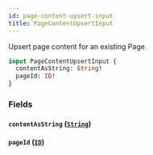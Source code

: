 ```yaml
---
id: page-content-upsert-input
title: PageContentUpsertInput
---
```



Upsert page content for an existing Page


```graphql
input PageContentUpsertInput {
  contentAsString: String!
  pageId: ID!
}
```


### Fields

#### `contentAsString` ([`String`](/developers/demandhq-apis/demand-api/graphql/reference/scalars/string))




#### `pageId` ([`ID`](/developers/demandhq-apis/demand-api/graphql/reference/scalars/id))






